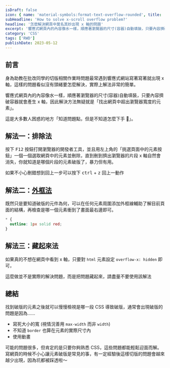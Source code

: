 ```yaml
---
isDraft: false
icon: { name: 'material-symbols:format-text-overflow-rounded', title: '超出界線符號' }
subHeadline: 'How to solve x-scroll overflow problem?'
headline: '怎麼解決網頁中莫名其妙出現 x 軸的問題'
excerpt: '響應式網頁內的內容像水一樣，順應著瀏覽器的尺寸(容器)自動填裝，只要內容擠破容器就會產生 x 軸，因此解決方法無疑就是「找出網頁中超出瀏覽器寬度的元素」。這是大多數人困惑的地方「知道問題點，但是不知道怎麼下手 🥺」。實際上這個問題的解決方法很簡單，本篇文章提供提供兩種解決方案。'
category: 'CSS'
tags: ['RWD']
publishDate: 2023-05-12
---
```


## 前言

身為助教在批改同學的切版相關作業時問題最常遇到響應式網站寫著寫著就出現 x 軸，這樣的問題看似沒有頭緒要怎麼解決，實際上解法非常的簡單。

響應式網頁內的內容像水一樣，順應著瀏覽器的尺寸(容器)自動填裝，只要內容擠破容器就會產生 x 軸，因此解決方法無疑就是「找出網頁中超出瀏覽器寬度的元素」。

這是大多數人困惑的地方「知道問題點，但是不知道怎麼下手 🥺」。

## 解法一：排除法

按下 <kbd>F12</kbd> 按鈕打開瀏覽器的開發者工具，並且用左上角的「挑選頁面中的元素按鈕」一個一個選取網頁中的元素並刪除，直到刪到擠出瀏覽器的片段 x 軸自然會消失，你就知道是哪個片段的元素破版了，暴力但有用。

<Info type="info">
  如果不小心刪錯想到回上一步可以按下 <kbd>ctrl</kbd> + <kbd>z</kbd> 回上一動作
</Info>

## 解法二：[外框法](https://devtoolstips.org/tips/en/outline-everything/)

既然只是要知道破版的元件為何，可以在任何元素周圍添加外框線輔助了解目前頁面的結構，再檢查是哪一個元素衝到了畫面最右邊即可。

```css
* {
  outline: 1px solid red;
}
```

## 解法三：藏起來法

如果真的不想在網頁中看到 x 軸，只要對 `html` 元素設定 `overflow-x: hidden` 即可，

<Info type="warning">這麼做並不是實際的解決問題，而是把問題藏起來，請盡量不要使用該解法</Info>

## 總結

找到破版的元素之後就可以慢慢檢視是哪一段 CSS 導致破版，通常會出現破版的問題是因為……

- 寫死大小的寬 (視情況善用 `max-width` 而非 `width`)
- 不知道 `border` 也算在元素的實際尺寸內
- 使用動畫

可能的問題很多，但肯定的是只要你夠熟悉 CSS，這些問題都能輕鬆迎面而解。寫網頁的時候不小心讓元素破版是常見的事，有一定經驗後這樣切版的問題會越來越少出現，因為坑都被踩透啦～
